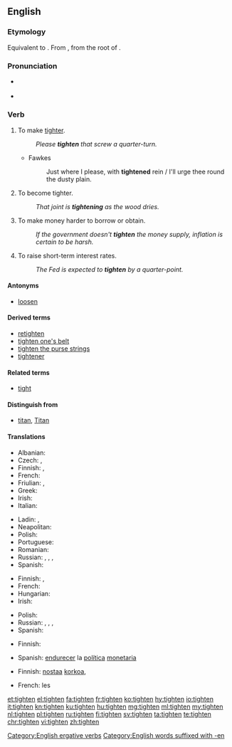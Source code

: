 ==English==

===Etymology===
Equivalent to {{suffix|tight|en|lang=en}}. From {{etyl|ang|en}} {{term|tyhtan|lang=ang}}, from the root of {{m|en|tight}}.

===Pronunciation===
* {{a|UK}} {{IPA|/ˈtaɪ.tən/|lang=en}}
* {{rhymes|aɪtən|lang=en}}

===Verb===
{{en-verb}}

# {{context|transitive|lang=en}} To make [[tight]]er.
#: ''Please '''tighten''' that screw a quarter-turn.''
#* Fawkes
#*: Just where I please, with '''tightened''' rein / I'll urge thee round the dusty plain.
# {{context|intransitive|lang=en}} To become tighter.
#: ''That joint is '''tightening''' as the wood dries.''
# {{context|economics|lang=en}} To make money harder to borrow or obtain.
#: ''If the government doesn't '''tighten''' the money supply, inflation is certain to be harsh.''
# {{context|economics|lang=en}} To raise short-term interest rates.
#: ''The Fed is expected to '''tighten''' by a quarter-point.''

====Antonyms====
* {{sense|make tighter}} [[loosen]]

====Derived terms====
* [[retighten]]
* [[tighten one's belt]]
* [[tighten the purse strings]]
* [[tightener]]

====Related terms====
* [[tight]]

====Distinguish from====
* [[titan]], [[Titan]]

====Translations====
{{trans-top|to make tighter}}
* Albanian: {{t|sq|shtrëngoj}}
* Czech: {{t|cs|dotáhnout}}, {{t|cs|utáhnout}}
* Finnish: {{t+|fi|kiristää}}, {{t|fi|tiukentaa}}
* French: {{t+|fr|serrer}}
* Friulian: {{t|fur|strenzi}}, {{t|fur|strengi}}
* Greek: {{t+|el|σφίγγω|sc=Grek}}
* Irish: {{t|ga|dlúthaigh}}
* Italian: {{t+|it|stringere}}
{{trans-mid}}
* Ladin: {{t|lld|strenjer}}, {{t|lld|strenje}}
* Neapolitan: {{t|nap|strenge}}
* Polish: {{t+|pl|zacieśniać}}
* Portuguese: {{t+|pt|apertar}}
* Romanian: {{t+|ro|strânge}}
* Russian: {{t+|ru|натя́гивать|impf|sc=Cyrl}}, {{t+|ru|натяну́ть|pf|sc=Cyrl}}, {{t+|ru|затя́гивать|impf|sc=Cyrl}}, {{t+|ru|затяну́ть|pf|sc=Cyrl}}
* Spanish: {{t|es|tensar}}
{{trans-bottom}}

{{trans-top|to become tighter}}
* Finnish: {{t+|fi|kiristyä}}, {{t|fi|tiukentua}}
* French: {{t+|fr|se resserrer}}
* Hungarian: {{t+|hu|feszül}}
* Irish: {{t|ga|dlúthaigh}}
{{trans-mid}}
* Polish: {{t|pl|zacieśniać się}}
* Russian: {{t+|ru|натя́гиваться|impf|sc=Cyrl}}, {{t|ru|натяну́ться|pf|sc=Cyrl}}, {{t+|ru|затя́гиваться|impf|sc=Cyrl}}, {{t+|ru|затяну́ться|pf|sc=Cyrl}}
* Spanish: {{t|es|tensarse}}
{{trans-bottom}}

{{trans-top|to make money harder to obtain}}
* Finnish: {{t+|fi|kiristää}}
{{trans-mid}}
* Spanish: [[endurecer]] la [[política]] [[monetaria]]
{{trans-bottom}}

{{trans-top|to raise interest rate}}
* Finnish: [[nostaa]] [[korko|korkoa]], {{t+|fi|korottaa}}
{{trans-mid}}
* French: {{t+|fr|resserrer}} les {{t+|fr|taux|m}}
{{trans-bottom}}

[[Category:English ergative verbs]]
[[Category:English words suffixed with -en]]

[[et:tighten]]
[[el:tighten]]
[[fa:tighten]]
[[fr:tighten]]
[[ko:tighten]]
[[hy:tighten]]
[[io:tighten]]
[[it:tighten]]
[[kn:tighten]]
[[ku:tighten]]
[[hu:tighten]]
[[mg:tighten]]
[[ml:tighten]]
[[my:tighten]]
[[nl:tighten]]
[[pl:tighten]]
[[ru:tighten]]
[[fi:tighten]]
[[sv:tighten]]
[[ta:tighten]]
[[te:tighten]]
[[chr:tighten]]
[[vi:tighten]]
[[zh:tighten]]